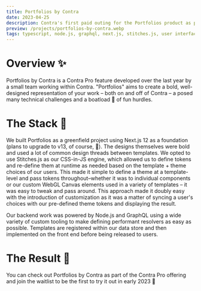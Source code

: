 ```yaml
---
title: Portfolios by Contra
date: 2023-04-25
description: Contra's first paid outing for the Portfolios product as part of Contra Pro gave users the ability to create bold, well-designed representations of their work
preview: /projects/portfolios-by-contra.webp
tags: typescript, node.js, graphql, next.js, stitches.js, user interface
---
```


<a href="https://lee.contra.com" target="_blank">
  <Hero src="/projects/portfolios-by-contra.webp" alt="Portfolios by Contra" />
</a>

# Overview ✨

Portfolios by Contra is a Contra Pro feature developed over the last year by a small team working within Contra. "Portfolios" aims to create a bold, well-designed representation of your work – both on and off of Contra – a posed many technical challenges and a boatload 🚢 of fun hurdles.

# The Stack 💾

We built Portfolios as a greenfield project using Next.js 12 as a foundation (plans to upgrade to v13, of course, 🤝). The designs themselves were bold and used a lot of common design threads between templates. We opted to use Stitches.js as our CSS-in-JS engine, which allowed us to define tokens and re-define them at runtime as needed based on the template + theme choices of our users.
This made it simple to define a theme at a template-level and pass tokens throughout–whether it was to individual components or our custom WebGL Canvas elements used in a variety of templates – it was easy to tweak and pass around. This approach made it doubly easy with the introduction of customization as it was a matter of syncing a user's choices with our pre-defined theme tokens and displaying the result.

<Hero
  size="small"
  src="/projects/portfolios-by-contra-1.webp"
  alt="One of the themes built for Portfolios"
/>

Our backend work was powered by Node.js and GraphQL using a wide variety of custom tooling to make defining performant resolvers as easy as possible. Templates are registered within our data store and then implemented on the front end before being released to users.

# The Result 🤝

You can check out Portfolios by Contra as part of the Contra Pro offering and join the waitlist to be the first to try it out in early 2023 🎉
